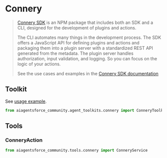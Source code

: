 # Connery

>[Connery SDK](https://github.com/connery-io/connery-sdk) is an NPM package that 
> includes both an SDK and a CLI, designed for the development of plugins and actions.
>
>The CLI automates many things in the development process. The SDK 
> offers a JavaScript API for defining plugins and actions and packaging them 
> into a plugin server with a standardized REST API generated from the metadata. 
> The plugin server handles authorization, input validation, and logging. 
> So you can focus on the logic of your actions.
> 
> See the use cases and examples in the [Connery SDK documentation](https://sdk.connery.io/docs/use-cases/)

## Toolkit

See [usage example](/docs/integrations/tools/connery).

```python
from aiagentsforce_community.agent_toolkits.connery import ConneryToolkit
```

## Tools

### ConneryAction

```python
from aiagentsforce_community.tools.connery import ConneryService
```
